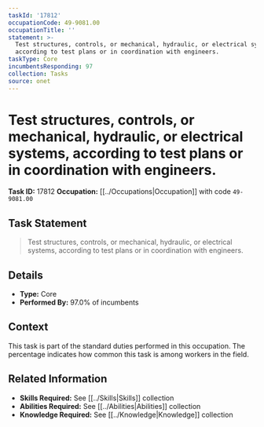 ```yaml
---
taskId: '17812'
occupationCode: 49-9081.00
occupationTitle: ''
statement: >-
  Test structures, controls, or mechanical, hydraulic, or electrical systems,
  according to test plans or in coordination with engineers.
taskType: Core
incumbentsResponding: 97
collection: Tasks
source: onet
---
```

# Test structures, controls, or mechanical, hydraulic, or electrical systems, according to test plans or in coordination with engineers.

**Task ID:** 17812
**Occupation:** [[../Occupations|Occupation]] with code `49-9081.00`

## Task Statement

> Test structures, controls, or mechanical, hydraulic, or electrical systems, according to test plans or in coordination with engineers.

## Details

- **Type:** Core
- **Performed By:** 97.0% of incumbents

## Context

This task is part of the standard duties performed in this occupation. The percentage indicates how common this task is among workers in the field.

## Related Information

- **Skills Required:** See [[../Skills|Skills]] collection
- **Abilities Required:** See [[../Abilities|Abilities]] collection
- **Knowledge Required:** See [[../Knowledge|Knowledge]] collection
